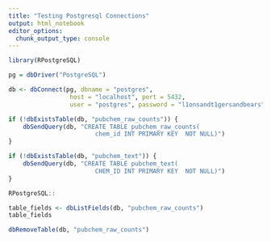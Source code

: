 ```yaml
---
title: "Testing Postgresql Connections"
output: html_notebook
editor_options: 
  chunk_output_type: console
---
```


```r
library(RPostgreSQL)
```

```r
pg = dbDriver("PostgreSQL")

db <- dbConnect(pg, dbname = "postgres",
                 host = "localhost", port = 5432,
                 user = "postgres", password = "l1onsandt1gersandbears")
```

```r
if (!dbExistsTable(db, "pubchem_raw_counts")) {
    dbSendQuery(db, "CREATE TABLE pubchem_raw_counts(
                        chem_id INT PRIMARY KEY  NOT NULL)")
}
```

```r
if (!dbExistsTable(db, "pubchem_text")) {
    dbSendQuery(db, "CREATE TABLE pubchem_text(
                        CHEM_ID INT PRIMARY KEY  NOT NULL)")
}
```

```r
RPostgreSQL::
```


```r
table_fields <- dbListFields(db, "pubchem_raw_counts")
table_fields

```

```r
dbRemoveTable(db, "pubchem_raw_counts")
```

